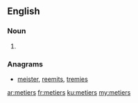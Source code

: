 {{also|metiers|métiers|Metiers}}
==English==

===Noun===
{{head|en}}

# {{plural of|metier}}

===Anagrams===
* [[meister#English|meister]], [[reemits#English|reemits]], [[tremies#English|tremies]]

[[ar:metiers]]
[[fr:metiers]]
[[ku:metiers]]
[[my:metiers]]